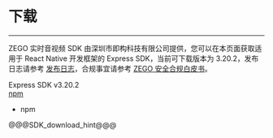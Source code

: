 # 下载

- - -

ZEGO 实时音视频 SDK 由深圳市即构科技有限公司提供，您可以在本页面获取适用于 React Native 开发框架的 Express SDK，当前可下载版本为 3.20.2，发布日志请参考 [发布日志](!DownloadSDK/Release_Notes)，合规事宜请参考 [ZEGO 安全合规白皮书](#16142)。

<div class="sdk-download-wrapper download-area">
  <div class="sdk-download-item-wrapper">
    <div class="download-title">Express SDK v3.20.2</div> 
    <div class="download-selector">
      <div class="download-select-wrapper" style="padding-right: 0;">
        <a class="download-target-btn" href="javascript:void(0);">npm</a>
        <ul class="download-dropdown-list">
          <li data-href="https://www.npmjs.com/package/zego-express-engine-reactnative"
            class="dropdown-option">
            npm
          </li>
        </ul>
      </div>
    </div>
  </div>  
</div>


@@@SDK_download_hint@@@


<!-- Zego-Split-Line Do Not Remove Me -->
